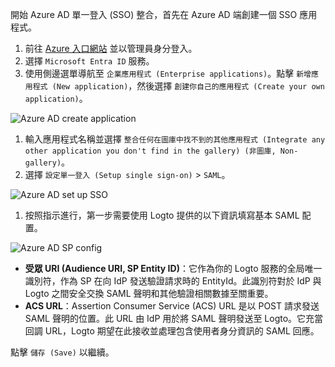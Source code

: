 開始 Azure AD 單一登入 (SSO) 整合，首先在 Azure AD 端創建一個 SSO 應用程式。

1. 前往 [Azure 入口網站](https://portal.azure.com/) 並以管理員身分登入。
2. 選擇 `Microsoft Entra ID` 服務。
3. 使用側邊選單導航至 `企業應用程式 (Enterprise applications)`。點擊 `新增應用程式 (New application)`，然後選擇 `創建你自己的應用程式 (Create your own application)`。

<img src="/img/assets/azure_ad_create_application.webp" alt="Azure AD create application" />

1. 輸入應用程式名稱並選擇 `整合任何在圖庫中找不到的其他應用程式 (Integrate any other application you don't find in the gallery) (非圖庫, Non-gallery)`。
2. 選擇 `設定單一登入 (Setup single sign-on)` > `SAML`。

<img src="/img/assets/azure_ad_set_up_single_sign_on.webp" alt="Azure AD set up SSO" />

1. 按照指示進行，第一步需要使用 Logto 提供的以下資訊填寫基本 SAML 配置。

<img src="/img/assets/azure_ad_sp_config.webp" alt="Azure AD SP config" />

- **受眾 URI (Audience URI, SP Entity ID)**：它作為你的 Logto 服務的全局唯一識別符，作為 SP 在向 IdP 發送驗證請求時的 EntityId。此識別符對於 IdP 與 Logto 之間安全交換 SAML 聲明和其他驗證相關數據至關重要。
- **ACS URL**：Assertion Consumer Service (ACS) URL 是以 POST 請求發送 SAML 聲明的位置。此 URL 由 IdP 用於將 SAML 聲明發送至 Logto。它充當回調 URL，Logto 期望在此接收並處理包含使用者身分資訊的 SAML 回應。

點擊 `儲存 (Save)` 以繼續。

